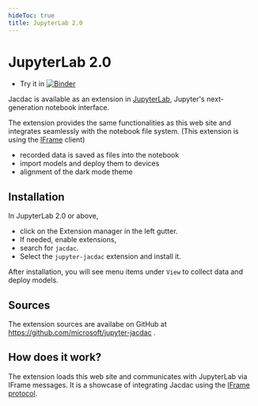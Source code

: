 ```yaml
---
hideToc: true
title: JupyterLab 2.0
---
```


# JupyterLab 2.0

* Try it in [![Binder](https://mybinder.org/badge_logo.svg)](https://mybinder.org/v2/gh/microsoft/jupyter-jacdac/main?urlpath=lab)

Jacdac is available as an extension in [JupyterLab](https://jupyter.org/),
Jupyter's next-generation notebook interface.

The extension provides the same functionalities as this web site and integrates seamlessly with the notebook file system. 
(This extension is using the [IFrame](/clients/web/iframe/) client)

* recorded data is saved as files into the notebook
* import models and deploy them to devices
* alignment of the dark mode theme

## Installation

In JupyterLab 2.0 or above, 
* click on the Extension manager in the left gutter. 
* If needed, enable extensions,
* search for ``jacdac``.
* Select the ``jupyter-jacdac`` extension and install it.

After installation, you will see menu items under ``View`` to collect data 
and deploy models.

## Sources

The extension sources are availabe on GitHub at https://github.com/microsoft/jupyter-jacdac .

## How does it work?

The extension loads this web site and communicates with JupyterLab via IFrame messages.
It is a showcase of integrating Jacdac using the [IFrame protocol](/clients/web/iframe/).
